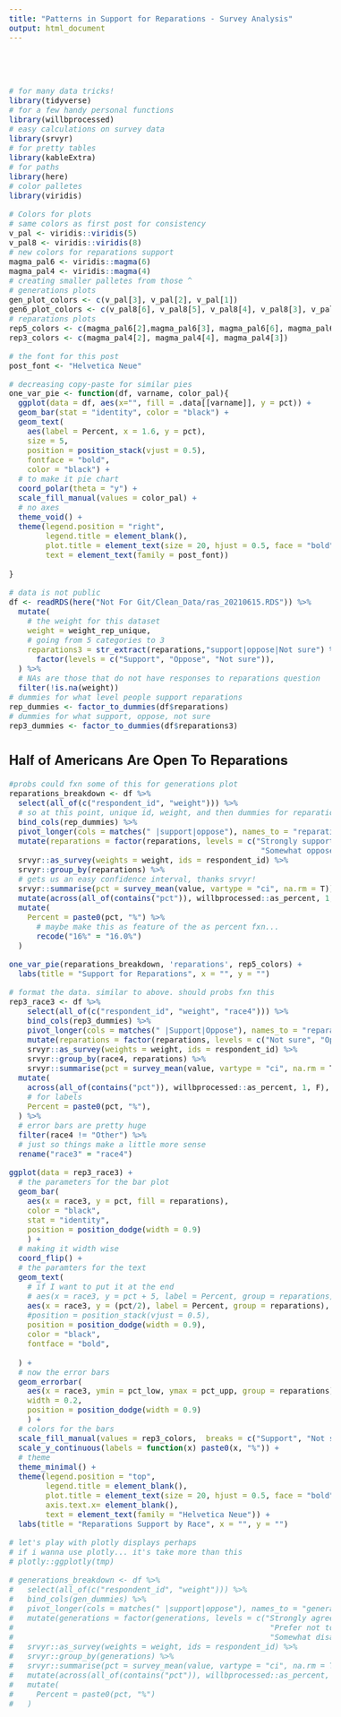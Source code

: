 ```yaml
---
title: "Patterns in Support for Reparations - Survey Analysis"
output: html_document
---
```


<style type="text/css">

h1 {
  text-align: center;
  font-weight: bold;
  font-family: 'Helvetica Neue';
}

h2 {
 font-family: 'Helvetica Neue';
}

body{
 font-family: 'Helvetica Neue';
 font-size: 16px;
}

</style>

<br>
<br>



```r
# for many data tricks!
library(tidyverse)
# for a few handy personal functions
library(willbprocessed)
# easy calculations on survey data
library(srvyr)
# for pretty tables
library(kableExtra)
# for paths
library(here)
# color palletes
library(viridis)

```


```r
# Colors for plots
# same colors as first post for consistency
v_pal <- viridis::viridis(5)
v_pal8 <- viridis::viridis(8)
# new colors for reparations support
magma_pal6 <- viridis::magma(6)
magma_pal4 <- viridis::magma(4)
# creating smaller palletes from those ^
# generations plots
gen_plot_colors <- c(v_pal[3], v_pal[2], v_pal[1])
gen6_plot_colors <- c(v_pal8[6], v_pal8[5], v_pal8[4], v_pal8[3], v_pal8[2], v_pal8[1])
# reparations plots
rep5_colors <- c(magma_pal6[2],magma_pal6[3], magma_pal6[6], magma_pal6[5], magma_pal6[4])
rep3_colors <- c(magma_pal4[2], magma_pal4[4], magma_pal4[3])


```

```r
# the font for this post
post_font <- "Helvetica Neue"

# decreasing copy-paste for similar pies
one_var_pie <- function(df, varname, color_pal){
  ggplot(data = df, aes(x="", fill = .data[[varname]], y = pct)) + 
  geom_bar(stat = "identity", color = "black") +
  geom_text(
    aes(label = Percent, x = 1.6, y = pct),
    size = 5,
    position = position_stack(vjust = 0.5),
    fontface = "bold",
    color = "black") +
  # to make it pie chart
  coord_polar(theta = "y") +
  scale_fill_manual(values = color_pal) +
  # no axes
  theme_void() +
  theme(legend.position = "right",
        legend.title = element_blank(),
        plot.title = element_text(size = 20, hjust = 0.5, face = "bold"),
        text = element_text(family = post_font))
  
}

```


```r
# data is not public
df <- readRDS(here("Not For Git/Clean_Data/ras_20210615.RDS")) %>%
  mutate(
    # the weight for this dataset
    weight = weight_rep_unique,
    # going from 5 categories to 3
    reparations3 = str_extract(reparations,"support|oppose|Not sure") %>% str_to_sentence() %>%
      factor(levels = c("Support", "Oppose", "Not sure")),
  ) %>%
  # NAs are those that do not have responses to reparations question
  filter(!is.na(weight))
# dummies for what level people support reparations
rep_dummies <- factor_to_dummies(df$reparations)
# dummies for what support, oppose, not sure
rep3_dummies <- factor_to_dummies(df$reparations3)

```

## Half of Americans Are Open To Reparations

```r

#probs could fxn some of this for generations plot
reparations_breakdown <- df %>%
  select(all_of(c("respondent_id", "weight"))) %>%
  # so at this point, unique id, weight, and then dummies for reparations question
  bind_cols(rep_dummies) %>%
  pivot_longer(cols = matches(" |support|oppose"), names_to = "reparations", values_to = "value") %>%
  mutate(reparations = factor(reparations, levels = c("Strongly support", "Somewhat support", "Not sure",
                                                       "Somewhat oppose", "Strongly oppose"))) %>%
  srvyr::as_survey(weights = weight, ids = respondent_id) %>%
  srvyr::group_by(reparations) %>%
  # gets us an easy confidence interval, thanks srvyr!
  srvyr::summarise(pct = survey_mean(value, vartype = "ci", na.rm = T)) %>%
  mutate(across(all_of(contains("pct")), willbprocessed::as_percent, 1, F)) %>%
  mutate(
    Percent = paste0(pct, "%") %>%
      # maybe make this as feature of the as percent fxn...
      recode("16%" = "16.0%")
  )


```

```r

one_var_pie(reparations_breakdown, 'reparations', rep5_colors) +
  labs(title = "Support for Reparations", x = "", y = "")

```

```r
# format the data. similar to above. should probs fxn this
rep3_race3 <- df %>%
    select(all_of(c("respondent_id", "weight", "race4"))) %>%
    bind_cols(rep3_dummies) %>%
    pivot_longer(cols = matches(" |Support|Oppose"), names_to = "reparations", values_to = "value") %>%
    mutate(reparations = factor(reparations, levels = c("Not sure", "Oppose", "Support"))) %>%
    srvyr::as_survey(weights = weight, ids = respondent_id) %>%
    srvyr::group_by(race4, reparations) %>%
    srvyr::summarise(pct = survey_mean(value, vartype = "ci", na.rm = T)) %>%
  mutate(
    across(all_of(contains("pct")), willbprocessed::as_percent, 1, F),
    # for labels
    Percent = paste0(pct, "%"),
  ) %>%
  # error bars are pretty huge
  filter(race4 != "Other") %>%
  # just so things make a little more sense
  rename("race3" = "race4")


```


```r
ggplot(data = rep3_race3) +
  # the parameters for the bar plot
  geom_bar(
    aes(x = race3, y = pct, fill = reparations),
    color = "black",
    stat = "identity",
    position = position_dodge(width = 0.9)
    ) +
  # making it width wise
  coord_flip() +
  # the paramters for the text
  geom_text(
    # if I want to put it at the end
    # aes(x = race3, y = pct + 5, label = Percent, group = reparations),
    aes(x = race3, y = (pct/2), label = Percent, group = reparations),
    #position = position_stack(vjust = 0.5),
    position = position_dodge(width = 0.9),
    color = "black",
    fontface = "bold",
 
  ) +
  # now the error bars
  geom_errorbar(
    aes(x = race3, ymin = pct_low, ymax = pct_upp, group = reparations),
    width = 0.2,
    position = position_dodge(width = 0.9)
    ) +
  # colors for the bars
  scale_fill_manual(values = rep3_colors,  breaks = c("Support", "Not sure","Oppose")) +
  scale_y_continuous(labels = function(x) paste0(x, "%")) +
  # theme
  theme_minimal() +
  theme(legend.position = "top",
        legend.title = element_blank(),
        plot.title = element_text(size = 20, hjust = 0.5, face = "bold"),
        axis.text.x= element_blank(),
        text = element_text(family = "Helvetica Neue")) +
  labs(title = "Reparations Support by Race", x = "", y = "")

# let's play with plotly displays perhaps
# if i wanna use plotly... it's take more than this
# plotly::ggplotly(tmp)

```

```r

# generations_breakdown <- df %>%
#   select(all_of(c("respondent_id", "weight"))) %>%
#   bind_cols(gen_dummies) %>%
#   pivot_longer(cols = matches(" |support|oppose"), names_to = "generations", values_to = "value") %>%
#   mutate(generations = factor(generations, levels = c("Strongly agree", "Somewhat agree",
#                                                        "Prefer not to say", "Neither agree nor disagree",
#                                                        "Somewhat disagree", "Strongly disagree"))) %>%
#   srvyr::as_survey(weights = weight, ids = respondent_id) %>%
#   srvyr::group_by(generations) %>%
#   srvyr::summarise(pct = survey_mean(value, vartype = "ci", na.rm = T)) %>%
#   mutate(across(all_of(contains("pct")), willbprocessed::as_percent, 1, F)) %>%
#   mutate(
#     Percent = paste0(pct, "%")
#   )


```

